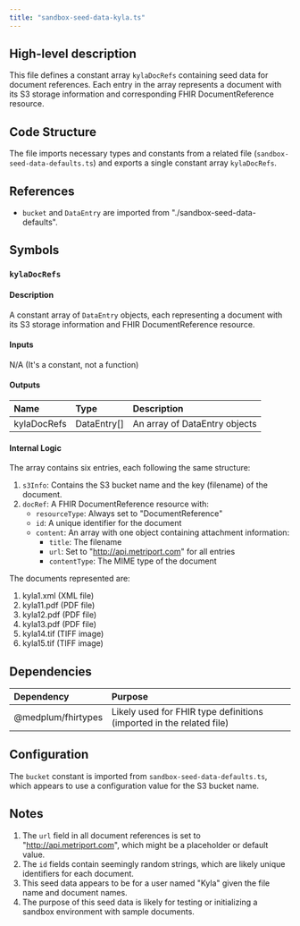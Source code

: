 ```yaml
---
title: "sandbox-seed-data-kyla.ts"
---
```


## High-level description
This file defines a constant array `kylaDocRefs` containing seed data for document references. Each entry in the array represents a document with its S3 storage information and corresponding FHIR DocumentReference resource.

## Code Structure
The file imports necessary types and constants from a related file (`sandbox-seed-data-defaults.ts`) and exports a single constant array `kylaDocRefs`.

## References
- `bucket` and `DataEntry` are imported from "./sandbox-seed-data-defaults".

## Symbols

### `kylaDocRefs`
#### Description
A constant array of `DataEntry` objects, each representing a document with its S3 storage information and FHIR DocumentReference resource.

#### Inputs
N/A (It's a constant, not a function)

#### Outputs
| Name | Type | Description |
|:-----|:-----|:------------|
| kylaDocRefs | DataEntry[] | An array of DataEntry objects |

#### Internal Logic
The array contains six entries, each following the same structure:
1. `s3Info`: Contains the S3 bucket name and the key (filename) of the document.
2. `docRef`: A FHIR DocumentReference resource with:
   - `resourceType`: Always set to "DocumentReference"
   - `id`: A unique identifier for the document
   - `content`: An array with one object containing attachment information:
     - `title`: The filename
     - `url`: Set to "http://api.metriport.com" for all entries
     - `contentType`: The MIME type of the document

The documents represented are:
1. kyla1.xml (XML file)
2. kyla11.pdf (PDF file)
3. kyla12.pdf (PDF file)
4. kyla13.pdf (PDF file)
5. kyla14.tif (TIFF image)
6. kyla15.tif (TIFF image)

## Dependencies
| Dependency | Purpose |
|:-----------|:--------|
| @medplum/fhirtypes | Likely used for FHIR type definitions (imported in the related file) |

## Configuration
The `bucket` constant is imported from `sandbox-seed-data-defaults.ts`, which appears to use a configuration value for the S3 bucket name.

## Notes
1. The `url` field in all document references is set to "http://api.metriport.com", which might be a placeholder or default value.
2. The `id` fields contain seemingly random strings, which are likely unique identifiers for each document.
3. This seed data appears to be for a user named "Kyla" given the file name and document names.
4. The purpose of this seed data is likely for testing or initializing a sandbox environment with sample documents.